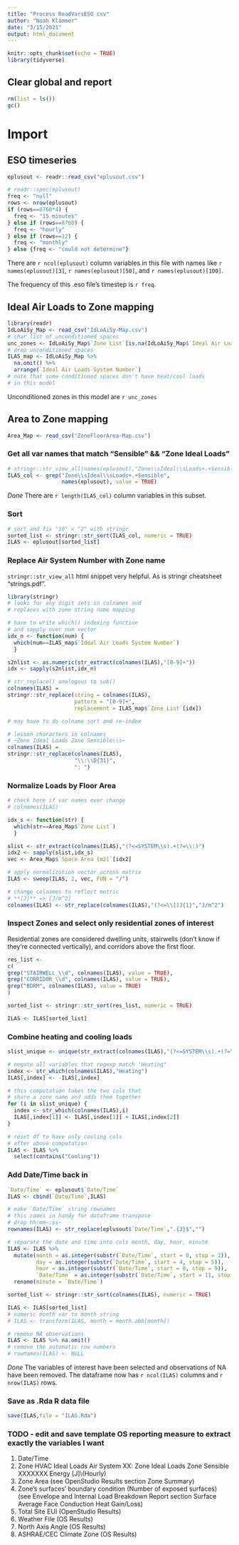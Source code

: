 ```yaml
---
title: "Process ReadVarsESO csv"
author: "Noah Klammer"
date: "3/15/2021"
output: html_document
---
```


```r
knitr::opts_chunk$set(echo = TRUE)
library(tidyverse)
```

## Clear global and report

```r
rm(list = ls())
gc()
```


# Import

## ESO timeseries

```r
eplusout <- readr::read_csv("eplusout.csv")
```


```r
# readr::spec(eplusout)
freq <- "null"
rows <- nrow(eplusout) 
if (rows==8760*4) {
  freq <- "15 minutes"
} else if (rows==8760) {
  freq <- "hourly"
} else if (rows==12) {
  freq <- "monthly"
} else {freq <- "could not determine"}
```
There are ``r ncol(eplusout)`` column variables in this file with names like ``r names(eplusout)[3]``, ``r names(eplusout)[50]``, and ``r names(eplusout)[100]``.

The frequency of this .eso file's timestep is ``r freq``.

## Ideal Air Loads to Zone mapping

```r
library(readr)
IdLoAiSy_Map <- read_csv("IdLoAiSy-Map.csv")
# char list of unconditioned spaces
unc_zones <- IdLoAiSy_Map$`Zone List`[is.na(IdLoAiSy_Map$`Ideal Air Loads System Number`)]
# drop unconditioned spaces
ILAS_map <- IdLoAiSy_Map %>%
  na.omit() %>%
  arrange(`Ideal Air Loads System Number`)
# note that some conditioned spaces don't have heat/cool loads
# in this model
```
Unconditioned zones in this model are ``r unc_zones``

## Area to Zone mapping

```r
Area_Map <- read_csv("ZoneFloorArea-Map.csv")
```


### Get all var names that match "Sensible" && "Zone Ideal Loads"
```r
# stringr::str_view_all(names(eplusout),"Zone\\sIdeal\\sLoads+.+Sensible")
ILAS_col <- grep("Zone\\sIdeal\\sLoads+.+Sensible", 
                 names(eplusout), value = TRUE) 
```

*Done* There are ``r length(ILAS_col)`` column variables in this subset.

### Sort
```r
# sort and fix "10" < "2" with stringr
sorted_list <- stringr::str_sort(ILAS_col, numeric = TRUE)
ILAS <- eplusout[sorted_list]

```


### Replace Air System Number with Zone name

`stringr::str_view_all` html snippet very helpful. As is stringr cheatsheet "strings.pdf".

```r
library(stringr)
# looks for any digit sets in colnames and
# replaces with zone string name mapping

# have to write which() indexing function
# and sapply over num vector
idx_n <- function(num) {
  which(num==ILAS_map$`Ideal Air Loads System Number`)
  }

s2nlist <- as.numeric(str_extract(colnames(ILAS),"[0-9]+"))
idx <- sapply(s2nlist,idx_n)

# str_replace() analogous to sub()
colnames(ILAS) =
stringr::str_replace(string = colnames(ILAS), 
                     pattern = "[0-9]+", 
                     replacement = ILAS_map$`Zone List`[idx])

# may have to do colname sort and re-index

# lessen characters in colnames
# ~Zone Ideal Loads Zone Sensible\\s~
colnames(ILAS) =
stringr::str_replace(colnames(ILAS), 
                     "\\:\\D{31}",
                     ": ")
```

### Normalize Loads by Floor Area

```r
# check here if var names ever change
# colnames(ILAS)

idx_s <- function(str) {
  which(str==Area_Map$`Zone List`)
  }

slist <- str_extract(colnames(ILAS),"(?<=SYSTEM\\s).+(?=\\:)")
idx2 <- sapply(slist,idx_s)
vec <- Area_Map$`Space Area [m2]`[idx2]

# apply normalization vector across matrix
ILAS <- sweep(ILAS, 2, vec, FUN = "/")

# change colnames to reflect metric
# **[J]** => [J/m^2]
colnames(ILAS) <- str_replace(colnames(ILAS),"(?<=\\[)J{1}","J/m^2")
```

### Inspect Zones and select only residential zones of interest

Residential zones are considered dwelling units, stairwells (don't know if they're connected vertically), and corridors above the first floor.

```r
res_list <- 
c(
grep("STAIRWELL_\\d", colnames(ILAS), value = TRUE),
grep("CORRIDOR_\\d", colnames(ILAS), value = TRUE),  
grep("BDRM", colnames(ILAS), value = TRUE)
)

sorted_list <- stringr::str_sort(res_list, numeric = TRUE)

ILAS <- ILAS[sorted_list]
```

### Combine heating and cooling loads

```r
slist_unique <- unique(str_extract(colnames(ILAS),"(?<=SYSTEM\\s).+(?=\\:)"))

# negate all variables that regexp match "Heating"
index <- str_which(colnames(ILAS),"Heating")
ILAS[,index] <- -ILAS[,index]

# this computation takes the two cols that
# share a zone name and adds them together
for (i in slist_unique) {
  index <- str_which(colnames(ILAS),i)
  ILAS[,index[1]] <- ILAS[,index[1]] + ILAS[,index[2]]
}

# reset df to have only cooling cols
# after above computation
ILAS <- ILAS %>%
  select(contains("Cooling"))

```


### Add Date/Time back in
```r
`Date/Time` <- eplusout$`Date/Time`
ILAS <- cbind(`Date/Time`,ILAS)

# make `Date/Time` string rownames
# this comes in handy for dataframe transpose
# drop hh:mm~:ss~
rownames(ILAS) <- str_replace(eplusout$`Date/Time`,".{3}$","")

# separate the date and time into cols month, day, hour, minute
ILAS <- ILAS %>%
  mutate(month = as.integer(substr(`Date/Time`, start = 0, stop = 2)),
         day = as.integer(substr(`Date/Time`, start = 4, stop = 5)),
         hour = as.integer(substr(`Date/Time`, start = 8, stop = 9)),
         `Date/Time` = as.integer(substr(`Date/Time`, start = 11, stop = 12))) %>%
  rename(minute = `Date/Time`)

sorted_list <- stringr::str_sort(colnames(ILAS), numeric = TRUE)

ILAS <- ILAS[sorted_list]
# numeric month var to month string
# ILAS <- transform(ILAS, month = month.abb[month])

# remove NA observations
ILAS <- ILAS %>% na.omit()
# remove the automatic row numbers
# rownames(ILAS) <- NULL
```
*Done* The variables of interest have been selected and observations of NA have been removed. The dataframe now has ``r ncol(ILAS)`` columns and ``r nrow(ILAS)`` rows.

### Save as .Rda R data file

```r
save(ILAS,file = "ILAS.Rda")
```


### TODO - edit and save template OS reporting measure to extract exactly the variables I want

1) Date/Time
2) Zone HVAC Ideal Loads Air System XX: Zone Ideal Loads Zone Sensible XXXXXXX Energy [J]\\(Hourly)
3) Zone Area (see OpenStudio Results section Zone Summary)
4) Zone's surfaces' boundary condition (Number of exposed surfaces) (see Envelope and Internal Load Breakdown Report section Surface Average Face Conduction Heat Gain/Loss)
5) Total Site EUI (OpenStudio Results)
6) Weather File (OS Results)
7) North Axis Angle (OS Results)
8) ASHRAE/CEC Climate Zone (OS Results)

<br><br><br>